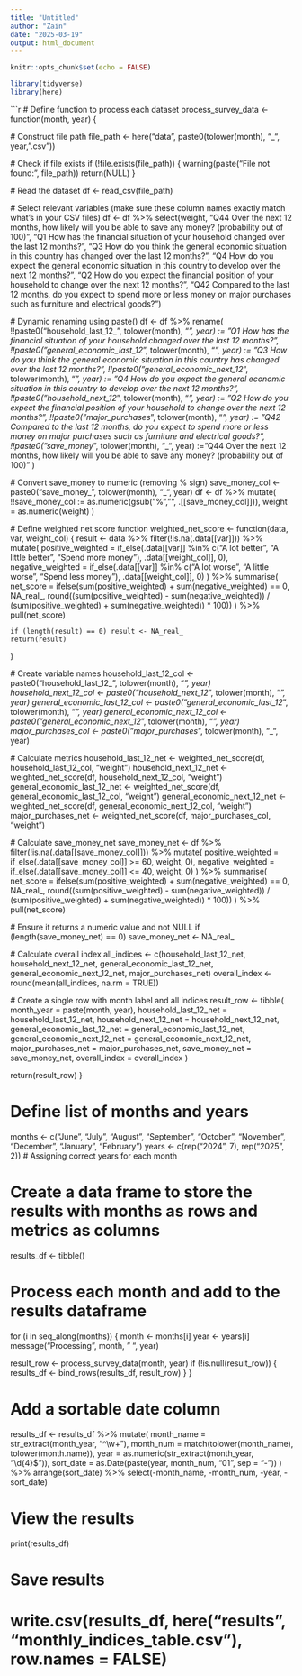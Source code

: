 ---
title: "Untitled"
author: "Zain"
date: "2025-03-19"
output: html_document
---

```{r setup, include=FALSE}
knitr::opts_chunk$set(echo = FALSE)
```

```{r}

library(tidyverse)
library(here)

```



```{r}


# Define function to process each dataset
process_survey_data <- function(month, year) {
  
  # Construct file path
  file_path <- here("data", paste0(tolower(month), "_", year, ".csv"))
  
  # Check if file exists
  if (!file.exists(file_path)) {
    warning(paste("File not found:", file_path))
    return(NULL)
  }
  
  # Read the dataset
  df <- read_csv(file_path)
  
  # Select relevant variables (make sure these column names exactly match what's in your CSV files)
  df <- df %>% 
    select(weight,
           "Q44 Over the next 12 months, how likely will you be able to save any money? (probability out of 100)",
           "Q1 How has the financial situation of your household changed over the last 12 months?",
           "Q3 How do you think the general economic situation in this country has changed over the last 12 months?",
           "Q4 How do you expect the general economic situation in this country to develop over the next 12 months?",
           "Q2 How do you expect the financial position of your household to change over the next 12 months?",
           "Q42 Compared to the last 12 months, do you expect to spend more or less money on major purchases such as furniture and electrical goods?")
  
  # Dynamic renaming using paste()
  df <- df %>% rename(
    !!paste0("household_last_12_", tolower(month), "_", year) := "Q1 How has the financial situation of your household changed over the last 12 months?",
    !!paste0("general_economic_last_12_", tolower(month), "_", year) := "Q3 How do you think the general economic situation in this country has changed over the last 12 months?",
    !!paste0("general_economic_next_12_", tolower(month), "_", year) := "Q4 How do you expect the general economic situation in this country to develop over the next 12 months?",
    !!paste0("household_next_12_", tolower(month), "_", year) := "Q2 How do you expect the financial position of your household to change over the next 12 months?",
    !!paste0("major_purchases_", tolower(month), "_", year) := "Q42 Compared to the last 12 months, do you expect to spend more or less money on major purchases such as furniture and electrical goods?",
    !!paste0("save_money_", tolower(month), "_", year) := "Q44 Over the next 12 months, how likely will you be able to save any money? (probability out of 100)"
  )
  
  # Convert save_money to numeric (removing % sign)
  save_money_col <- paste0("save_money_", tolower(month), "_", year)
  df <- df %>%
    mutate(
      !!save_money_col := as.numeric(gsub("%", "", .[[save_money_col]])),
      weight = as.numeric(weight)
    )
  
  # Define weighted net score function
  weighted_net_score <- function(data, var, weight_col) {
    result <- data %>%
      filter(!is.na(.data[[var]])) %>%
      mutate(
        positive_weighted = if_else(.data[[var]] %in% c("A lot better", "A little better", "Spend more money"), .data[[weight_col]], 0),
        negative_weighted = if_else(.data[[var]] %in% c("A lot worse", "A little worse", "Spend less money"), .data[[weight_col]], 0)
      ) %>%
      summarise(
        net_score = ifelse(sum(positive_weighted) + sum(negative_weighted) == 0, NA_real_,
                          round((sum(positive_weighted) - sum(negative_weighted)) / 
                                (sum(positive_weighted) + sum(negative_weighted)) * 100))
      ) %>%
      pull(net_score)
    
    if (length(result) == 0) result <- NA_real_
    return(result)
  }
  
  # Create variable names
  household_last_12_col <- paste0("household_last_12_", tolower(month), "_", year)
  household_next_12_col <- paste0("household_next_12_", tolower(month), "_", year)
  general_economic_last_12_col <- paste0("general_economic_last_12_", tolower(month), "_", year)
  general_economic_next_12_col <- paste0("general_economic_next_12_", tolower(month), "_", year)
  major_purchases_col <- paste0("major_purchases_", tolower(month), "_", year)
  
  # Calculate metrics
  household_last_12_net <- weighted_net_score(df, household_last_12_col, "weight")
  household_next_12_net <- weighted_net_score(df, household_next_12_col, "weight")
  general_economic_last_12_net <- weighted_net_score(df, general_economic_last_12_col, "weight")
  general_economic_next_12_net <- weighted_net_score(df, general_economic_next_12_col, "weight")
  major_purchases_net <- weighted_net_score(df, major_purchases_col, "weight")
  
  # Calculate save_money_net
  save_money_net <- df %>%
    filter(!is.na(.data[[save_money_col]])) %>%
    mutate(
      positive_weighted = if_else(.data[[save_money_col]] >= 60, weight, 0),
      negative_weighted = if_else(.data[[save_money_col]] <= 40, weight, 0)
    ) %>%
    summarise(
      net_score = ifelse(sum(positive_weighted) + sum(negative_weighted) == 0, NA_real_,
                       round((sum(positive_weighted) - sum(negative_weighted)) /
                             (sum(positive_weighted) + sum(negative_weighted)) * 100))
    ) %>%
    pull(net_score)
  
  # Ensure it returns a numeric value and not NULL
  if (length(save_money_net) == 0) save_money_net <- NA_real_
  
  # Calculate overall index
  all_indices <- c(household_last_12_net, household_next_12_net, 
                   general_economic_last_12_net, general_economic_next_12_net, 
                   major_purchases_net)
  overall_index <- round(mean(all_indices, na.rm = TRUE))
  
  # Create a single row with month label and all indices
  result_row <- tibble(
    month_year = paste(month, year),
    household_last_12_net = household_last_12_net,
    household_next_12_net = household_next_12_net,
    general_economic_last_12_net = general_economic_last_12_net,
    general_economic_next_12_net = general_economic_next_12_net,
    major_purchases_net = major_purchases_net,
    save_money_net = save_money_net,
    overall_index = overall_index
  )
  
  return(result_row)
}

# Define list of months and years
months <- c("June", "July", "August", "September", "October", "November", "December", "January", "February")
years <- c(rep("2024", 7), rep("2025", 2))  # Assigning correct years for each month

# Create a data frame to store the results with months as rows and metrics as columns
results_df <- tibble()

# Process each month and add to the results dataframe
for (i in seq_along(months)) {
  month <- months[i]
  year <- years[i]
  message("Processing ", month, " ", year)
  
  result_row <- process_survey_data(month, year)
  if (!is.null(result_row)) {
    results_df <- bind_rows(results_df, result_row)
  }
}

# Add a sortable date column
results_df <- results_df %>%
  mutate(
    month_name = str_extract(month_year, "^\\w+"),
    month_num = match(tolower(month_name), tolower(month.name)),
    year = as.numeric(str_extract(month_year, "\\d{4}$")),
    sort_date = as.Date(paste(year, month_num, "01", sep = "-"))
  ) %>%
  arrange(sort_date) %>%
  select(-month_name, -month_num, -year, -sort_date)

# View the results
print(results_df)

# Save results
# write.csv(results_df, here("results", "monthly_indices_table.csv"), row.names = FALSE)